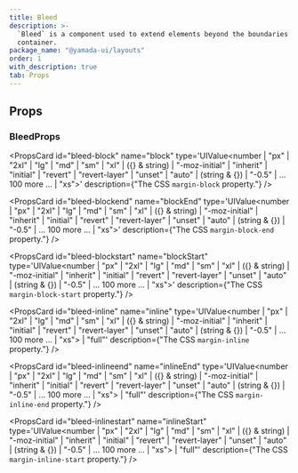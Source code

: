 ```yaml
---
title: Bleed
description: >-
  `Bleed` is a component used to extend elements beyond the boundaries of a
  container.
package_name: "@yamada-ui/layouts"
order: 1
with_description: true
tab: Props
---
```


## Props

### BleedProps

<PropsCard
  id="bleed-block"
  name="block"
  type='UIValue<number | "px" | "2xl" | "lg" | "md" | "sm" | "xl" | ({} & string) | "-moz-initial" | "inherit" | "initial" | "revert" | "revert-layer" | "unset" | "auto" | (string & {}) | "-0.5" | ... 100 more ... | "xs">'
  description={"The CSS `margin-block` property."}
/>

<PropsCard
  id="bleed-blockend"
  name="blockEnd"
  type='UIValue<number | "px" | "2xl" | "lg" | "md" | "sm" | "xl" | ({} & string) | "-moz-initial" | "inherit" | "initial" | "revert" | "revert-layer" | "unset" | "auto" | (string & {}) | "-0.5" | ... 100 more ... | "xs">'
  description={"The CSS `margin-block-end` property."}
/>

<PropsCard
  id="bleed-blockstart"
  name="blockStart"
  type='UIValue<number | "px" | "2xl" | "lg" | "md" | "sm" | "xl" | ({} & string) | "-moz-initial" | "inherit" | "initial" | "revert" | "revert-layer" | "unset" | "auto" | (string & {}) | "-0.5" | ... 100 more ... | "xs">'
  description={"The CSS `margin-block-start` property."}
/>

<PropsCard
  id="bleed-inline"
  name="inline"
  type='UIValue<number | "px" | "2xl" | "lg" | "md" | "sm" | "xl" | ({} & string) | "-moz-initial" | "inherit" | "initial" | "revert" | "revert-layer" | "unset" | "auto" | (string & {}) | "-0.5" | ... 100 more ... | "xs"> | "full"'
  description={"The CSS `margin-inline` property."}
/>

<PropsCard
  id="bleed-inlineend"
  name="inlineEnd"
  type='UIValue<number | "px" | "2xl" | "lg" | "md" | "sm" | "xl" | ({} & string) | "-moz-initial" | "inherit" | "initial" | "revert" | "revert-layer" | "unset" | "auto" | (string & {}) | "-0.5" | ... 100 more ... | "xs"> | "full"'
  description={"The CSS `margin-inline-end` property."}
/>

<PropsCard
  id="bleed-inlinestart"
  name="inlineStart"
  type='UIValue<number | "px" | "2xl" | "lg" | "md" | "sm" | "xl" | ({} & string) | "-moz-initial" | "inherit" | "initial" | "revert" | "revert-layer" | "unset" | "auto" | (string & {}) | "-0.5" | ... 100 more ... | "xs"> | "full"'
  description={"The CSS `margin-inline-start` property."}
/>
